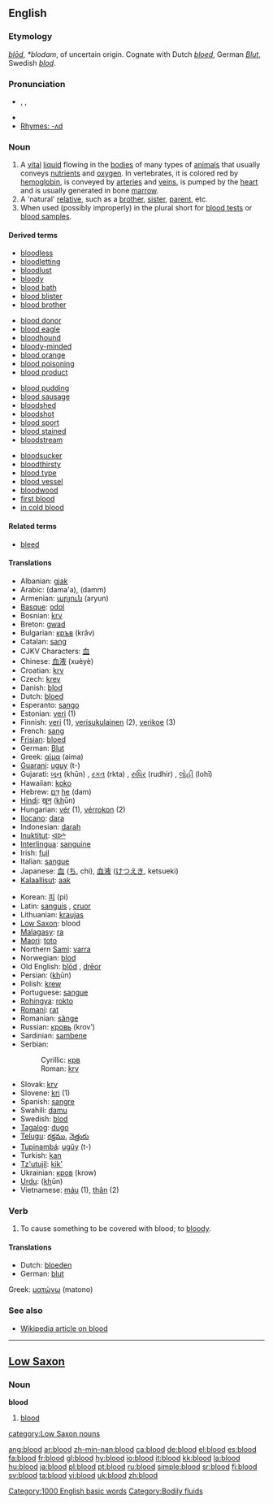 {{see|Blood}}
==English==

{{rank|forward|remember|fair|525|blood|copyright|4|late}}

===Etymology===
{{OE.}} ''[[blod#Old English|blōd]]'', {{PG.}} ''*blodam'', of uncertain origin.  Cognate with Dutch ''[[bloed]]'', German ''[[Blut]]'', Swedish ''[[blod]]''.

===Pronunciation===
*{{AHD|blŭd}}, {{IPA|/blʌd/}}, {{SAMPA|/blVd/}}
*{{audio|en-us-blood.ogg|Audio (US)}}
*[[Rhymes:English:-ʌd|Rhymes: -ʌd]]

===Noun===
{{en-noun|-}}
# A [[vital]] [[liquid]] flowing in the [[bodies]] of many types of [[animals]] that usually conveys [[nutrient]]s and [[oxygen]].  In vertebrates, it is colored red by [[hemoglobin]], is conveyed by [[artery|arteries]] and [[vein]]s, is pumped by the [[heart]] and is usually generated in bone [[marrow]].
# A 'natural' [[relative]], such as a [[brother]], [[sister]], [[parent]], etc.  
# When used (possibly improperly) in the plural short for [[blood test]]s or [[blood sample]]s.

====Derived terms====
{{top4}}
*[[bloodless]]
*[[bloodletting]]
*[[bloodlust]]
*[[bloody]]
*[[blood bath]]
*[[blood blister]]
*[[blood brother]]
{{mid4}}
*[[blood donor]]
*[[blood eagle]]
*[[bloodhound]]
*[[bloody-minded]]
*[[blood orange]]
*[[blood poisoning]]
*[[blood product]]
{{mid4}}
*[[blood pudding]]
*[[blood sausage]]
*[[bloodshed]]
*[[bloodshot]]
*[[blood sport]]
*[[blood stained]]
*[[bloodstream]]
{{mid4}}
*[[bloodsucker]]
*[[bloodthirsty]]
*[[blood type]]
*[[blood vessel]]
*[[bloodwood]]
*[[first blood]]
*[[in cold blood]]
{{bottom}}

====Related terms====
*[[bleed]]

====Translations====
{{trans-top}}
*Albanian: [[gjak]] {{m}}
*Arabic: {{ARchar|[[دماء]]}} (dama'a), {{ARchar|[[دم]]}} (damm) {{g|Arabic}}
*Armenian: [[արյուն]] (aryun)
*[[Basque]]: [[odol]]
*Bosnian: [[krv]] {{f}}
*Breton: [[gwad]] {{m}}
*Bulgarian: [[кръв]] (krǎv) {{f}}
*Catalan: [[sang]] {{f}}
*CJKV Characters: [[血]]
*Chinese: [[血液]] (xuèyè)
*Croatian: [[krv]] {{f}}
*Czech: [[krev]] {{f}}
*Danish: [[blod]] {{n}}
*Dutch: [[bloed]] {{n}}
*Esperanto: [[sango]]
*Estonian: [[veri#Estonian|veri]] (1)
*Finnish: [[veri#Finnish|veri]] (1), [[verisukulainen]] (2), [[verikoe]] (3)
*French: [[sang]] {{m}}
*[[Frisian]]: [[bloed]] {{n}}
*German: [[Blut]] {{n}}
*Greek: [[αίμα]] (aima) {{n}}
*[[Guarani]]: [[uguy]] (t-)
*Gujarati: [[ખૂન]] (khūn) {{n}}, [[રકત]] (rkta) {{n}}, [[રુધિર]] (rudhir) {{n}}, [[લોહી]] (lohī) {{n}}
*Hawaiian: [[koko]]
*Hebrew: [[דם|דָּם]] [[:he:דם|he]] (dam) {{m}}
*[[Hindi]]: [[ख़ून]] (<u>kh</u>ūn) {{m}}
*Hungarian: [[vér]] (1), [[vérrokon]] (2)
*[[Ilocano]]: [[dara]]
*Indonesian: [[darah]]
*[[Inuktitut]]: [[ᐊᐅᒃ]]
*[[Interlingua]]: [[sanguine]]
*Irish: [[fuil]] {{g|Irish}}
*Italian: [[sangue]] {{m}}
*Japanese: [[血]] ([[ち]], chi), [[血液]] ([[けつえき]], ketsueki)
*[[Kalaallisut]]: [[aak]]
{{trans-mid}}
*Korean: [[피]] (pi)
*Latin: [[sanguis]] {{m}}, [[cruor]] {{m}}
*Lithuanian: [[kraujas]] {{m}}
*[[Low Saxon]]: blood {{n}}
*[[Malagasy]]: [[ra]]
*[[Maori]]: [[toto]]
*Northern [[Sami]]: [[varra]]
*Norwegian: [[blod]] {{n}}
*Old English: [[blod#Old English|blōd]] {{n}}, [[dreor|drēor]] {{m}}
*Persian: {{FAchar|[[خون]]}} (<u>kh</u>ūn)
*Polish: [[krew]] {{f}}
*Portuguese: [[sangue]] {{m}}
*[[Rohingya]]: [[rokto]]
*[[Romani]]: [[rat]]
*Romanian: [[sânge]] {{n}}
*Russian: [[кровь]] (krov’) {{f}}
*Sardinian: [[sambene]] {{m}}
*Serbian:
*:Cyrillic: [[крв]] {{f}}
*:Roman: [[krv#Serbian|krv]] {{f}}
*Slovak: [[krv]] {{f}}
*Slovene: [[kri]] {{f}} (1)
*Spanish: [[sangre]] {{f}}
*Swahili: [[damu]]
*Swedish: [[blod]] {{n}}
*[[Tagalog]]: [[dugo]]
*[[Telugu]]: [[రక్తము]], [[నెత్తురు]]
*[[Tupinambá]]: [[ugûy]] (t-)
*Turkish: [[kan]]
*[[Tz'utujil]]: [[kik'|kik’]]
*Ukrainian: [[кров#Ukrainian|кров]] (krow) {{f}}
*[[Urdu]]: {{URchar|[[خون]]}} (<u>kh</u>ūn) {{m}}
*Vietnamese: [[máu]] (1), [[thân]] (2)
{{trans-bottom}}

===Verb===
{{en-verb}}

#To cause something to be covered with blood; to [[bloody]].

====Translations====
{{trans-top}}
*Dutch: [[bloeden]]
*German: [[blut]]
{{trans-mid}}
Greek: [[ματώνω]] (matono)
{{trans-bottom}}

===See also===
*[[w:blood|Wikipedia article on blood]]

[[Category:1000 English basic words]]
[[Category:Bodily fluids]]

----

==[[Low Saxon]]==
===Noun===
'''blood''' {{n}}

# [[blood#English|blood]]

[[category:Low Saxon nouns]]

[[ang:blood]]
[[ar:blood]]
[[zh-min-nan:blood]]
[[ca:blood]]
[[de:blood]]
[[el:blood]]
[[es:blood]]
[[fa:blood]]
[[fr:blood]]
[[gl:blood]]
[[hy:blood]]
[[io:blood]]
[[it:blood]]
[[kk:blood]]
[[la:blood]]
[[hu:blood]]
[[ja:blood]]
[[pl:blood]]
[[pt:blood]]
[[ru:blood]]
[[simple:blood]]
[[sr:blood]]
[[fi:blood]]
[[sv:blood]]
[[ta:blood]]
[[vi:blood]]
[[uk:blood]]
[[zh:blood]]